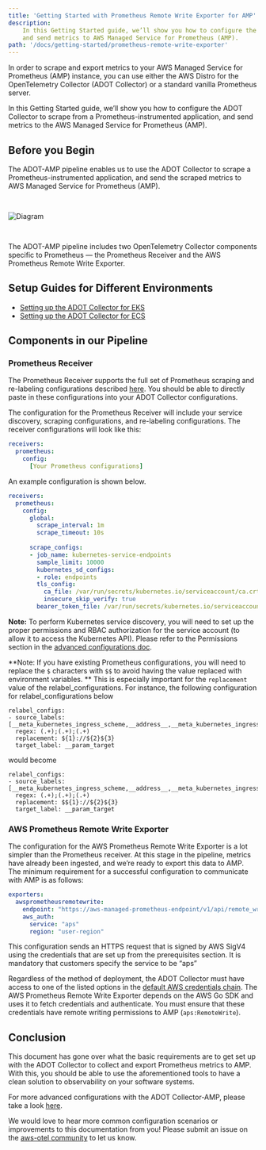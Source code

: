```yaml
---
title: 'Getting Started with Prometheus Remote Write Exporter for AMP'
description:
    In this Getting Started guide, we’ll show you how to configure the ADOT Collector to scrape from a Prometheus-instrumented application, 
    and send metrics to AWS Managed Service for Prometheus (AMP).
path: '/docs/getting-started/prometheus-remote-write-exporter'
---
```



In order to scrape and export metrics to your AWS Managed Service for Prometheus (AMP) instance, you can use either the AWS Distro for 
the OpenTelemetry Collector (ADOT Collector) or a standard vanilla Prometheus server.

In this Getting Started guide, we’ll show you how to configure the ADOT Collector to scrape from a Prometheus-instrumented application, 
and send metrics to the AWS Managed Service for Prometheus (AMP).

<SectionSeparator />

## Before you Begin

The ADOT-AMP pipeline enables us to use the ADOT Collector to scrape a Prometheus-instrumented application, and send the scraped metrics 
to AWS Managed Service for Prometheus (AMP). 

<img src={prometheusPipelineEKSImg} alt="Diagram" style="margin: 30px 0;" />

The ADOT-AMP pipeline includes two OpenTelemetry Collector components specific to Prometheus — the Prometheus Receiver and the AWS Prometheus 
Remote Write Exporter. 

<SectionSeparator />

## Setup Guides for Different Environments

* [Setting up the ADOT Collector for EKS](/docs/getting-started/prometheus-remote-write-exporter/eks)
* [Setting up the ADOT Collector for ECS](/docs/getting-started/prometheus-remote-write-exporter/ecs)

<SectionSeparator />

## Components in our Pipeline

### Prometheus Receiver

The Prometheus Receiver supports the full set of Prometheus scraping and re-labeling configurations described 
[here](http://prometheus.io/docs/prometheus/latest/configuration/configuration/). You should be able to directly paste in these configurations into your 
ADOT Collector configurations. 

The configuration for the Prometheus Receiver will include your service discovery, scraping configurations, and re-labeling configurations. The 
receiver configurations will look like this:

```yaml lineNumbers=true
receivers:
  prometheus:
    config:
      [Your Prometheus configurations]
```

An example configuration is shown below. 

```yaml lineNumbers=true 
receivers:
  prometheus:
    config:
      global:
        scrape_interval: 1m
        scrape_timeout: 10s
        
      scrape_configs:
      - job_name: kubernetes-service-endpoints
        sample_limit: 10000
        kubernetes_sd_configs:
        - role: endpoints
        tls_config:
          ca_file: /var/run/secrets/kubernetes.io/serviceaccount/ca.crt
          insecure_skip_verify: true
        bearer_token_file: /var/run/secrets/kubernetes.io/serviceaccount/token
```

**Note:** To perform Kubernetes service discovery, you will need to set up the proper permissions and RBAC authorization for the service account 
(to allow it to access the Kubernetes API). Please refer to the Permissions section in the 
[advanced configurations doc](/docs/getting-started/advanced-prometheus-remote-write-configurations).

**Note: If you have existing Prometheus configurations, you will need to replace the `$` characters with `$$` to avoid having the value replaced with environment variables. **
This is especially important for the `replacement` value of the relabel_configurations. For instance, the following configuration for relabel_configurations below 

```
relabel_configs:
- source_labels: [__meta_kubernetes_ingress_scheme,__address__,__meta_kubernetes_ingress_path]
  regex: (.+);(.+);(.+)
  replacement: ${1}://${2}${3}
  target_label: __param_target
```

would become 

```
relabel_configs:
- source_labels: [__meta_kubernetes_ingress_scheme,__address__,__meta_kubernetes_ingress_path]
  regex: (.+);(.+);(.+)
  replacement: $${1}://${2}${3}
  target_label: __param_target
```

<SubSectionSeparator />

### AWS Prometheus Remote Write Exporter

The configuration for the AWS Prometheus Remote Write Exporter is a lot simpler than the Prometheus receiver. At this stage in the pipeline, metrics 
have already been ingested, and we’re ready to export this data to AMP. The minimum requirement for a successful configuration to communicate with AMP is as follows:

```yaml lineNumbers=true 
exporters:
  awsprometheusremotewrite:
    endpoint: "https://aws-managed-prometheus-endpoint/v1/api/remote_write"
    aws_auth:
      service: "aps"
      region: "user-region"
```

This configuration sends an HTTPS request that is signed by AWS SigV4 using the credentials that are set up from the prerequisites section. It is 
mandatory that customers specify the service to be “aps”

Regardless of the method of deployment, the ADOT Collector must have access to one of the listed options in the 
[default AWS credentials chain](https://docs.aws.amazon.com/sdk-for-go/v1/developer-guide/configuring-sdk.html). The AWS Prometheus Remote Write 
Exporter depends on the AWS Go SDK and uses it to fetch credentials and authenticate. You must ensure that these credentials have remote writing 
permissions to AMP (`aps:RemoteWrite`).

<SectionSeparator />

## Conclusion 

This document has gone over what the basic requirements are to get set up with the ADOT Collector to collect and export Prometheus metrics to AMP. 
With this, you should be able to use the aforementioned tools to have a clean solution to observability on your software systems. 

For more advanced configurations with the ADOT Collector-AMP, please take a look [here](/docs/getting-started/advanced-prometheus-remote-write-configurations).

We would love to hear more common configuration scenarios or improvements to this documentation from you! Please submit an issue 
on the [aws-otel community](https://github.com/aws-observability/aws-otel-community) to let us know.

